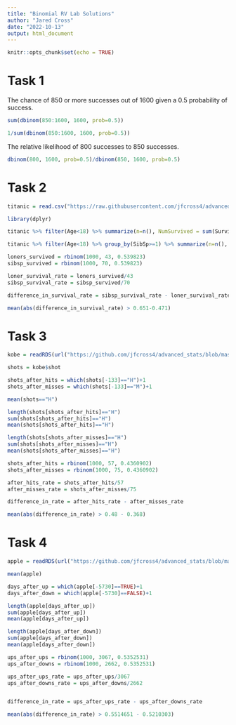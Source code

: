 ```yaml
---
title: "Binomial RV Lab Solutions"
author: "Jared Cross"
date: "2022-10-13"
output: html_document
---
```


```r
knitr::opts_chunk$set(echo = TRUE)
```

# Task 1

The chance of 850 or more successes out of 1600 given a 0.5 probability of success.

```r
sum(dbinom(850:1600, 1600, prob=0.5))

1/sum(dbinom(850:1600, 1600, prob=0.5))

```


The relative likelihood of 800 successes to 850 successes.

```r
dbinom(800, 1600, prob=0.5)/dbinom(850, 1600, prob=0.5)
```

# Task 2

```r
titanic = read.csv("https://raw.githubusercontent.com/jfcross4/advanced_stats/master/titanic_train.csv")

library(dplyr)

titanic %>% filter(Age<18) %>% summarize(n=n(), NumSurvived = sum(Survived), SurvivalRate=mean(Survived))

titanic %>% filter(Age<18) %>% group_by(SibSp>=1) %>% summarize(n=n(), NumSurvived = sum(Survived), SurvivalRate=mean(Survived))

```

```r
loners_survived = rbinom(1000, 43, 0.539823)
sibsp_survived = rbinom(1000, 70, 0.539823)

loner_survival_rate = loners_survived/43
sibsp_survival_rate = sibsp_survived/70

difference_in_survival_rate = sibsp_survival_rate - loner_survival_rate

mean(abs(difference_in_survival_rate) > 0.651-0.471)
```

# Task 3

```r
kobe = readRDS(url("https://github.com/jfcross4/advanced_stats/blob/master/kobe_basket.rds?raw=true"))

shots = kobe$shot

shots_after_hits = which(shots[-133]=="H")+1
shots_after_misses = which(shots[-133]=="M")+1
```

```r
mean(shots=="H")

```

```r
length(shots[shots_after_hits]=="H")
sum(shots[shots_after_hits]=="H")
mean(shots[shots_after_hits]=="H")
```

```r
length(shots[shots_after_misses]=="H")
sum(shots[shots_after_misses]=="H")
mean(shots[shots_after_misses]=="H")
```

```r
shots_after_hits = rbinom(1000, 57, 0.4360902)
shots_after_misses = rbinom(1000, 75, 0.4360902)

after_hits_rate = shots_after_hits/57
after_misses_rate = shots_after_misses/75

difference_in_rate = after_hits_rate - after_misses_rate

mean(abs(difference_in_rate) > 0.48 - 0.368)
```

# Task 4

```r
apple = readRDS(url("https://github.com/jfcross4/advanced_stats/blob/master/apple.rds?raw=true"))

mean(apple)

days_after_up = which(apple[-5730]==TRUE)+1
days_after_down = which(apple[-5730]==FALSE)+1
```


```r
length(apple[days_after_up])
sum(apple[days_after_up])
mean(apple[days_after_up])
```

```r
length(apple[days_after_down])
sum(apple[days_after_down])
mean(apple[days_after_down])
```


```r
ups_after_ups = rbinom(1000, 3067, 0.5352531)
ups_after_downs = rbinom(1000, 2662, 0.5352531)

ups_after_ups_rate = ups_after_ups/3067
ups_after_downs_rate = ups_after_downs/2662


difference_in_rate = ups_after_ups_rate - ups_after_downs_rate

mean(abs(difference_in_rate) > 0.5514651 - 0.5210303)

```